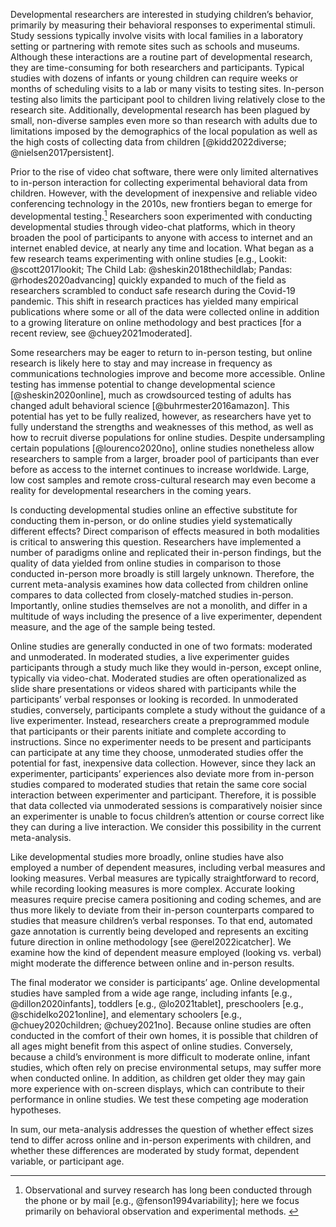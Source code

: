 Developmental researchers are interested in studying children’s behavior, primarily by measuring their behavioral responses to experimental stimuli. Study sessions typically involve visits with local families in a laboratory setting or partnering with remote sites such as schools and museums. Although these interactions are a routine part of developmental research, they are time-consuming for both researchers and participants. Typical studies with dozens of infants or young children can require weeks or months of scheduling visits to a lab or many visits to testing sites. In-person testing also limits the participant pool to children living relatively close to the research site. Additionally, developmental research has been plagued by small, non-diverse samples even more so than research with adults due to limitations imposed by the demographics of the local population as well as the high costs of collecting data from children [@kidd2022diverse; @nielsen2017persistent]. 

Prior to the rise of video chat software, there were only limited alternatives to in-person interaction for collecting experimental behavioral data from children. However, with the development of inexpensive and reliable video conferencing technology in the 2010s, new frontiers began to emerge for developmental testing.^[Observational and survey research has long been conducted through the phone or by mail [e.g., @fenson1994variability]; here we focus primarily on behavioral observation and experimental methods. 
] Researchers soon experimented with conducting developmental studies through video-chat platforms, which in theory broaden the pool of participants to anyone with access to internet and an internet enabled device, at nearly any time and location. What began as a few research teams experimenting with online studies [e.g., Lookit: @scott2017lookit; The Child Lab: @sheskin2018thechildlab; Pandas: @rhodes2020advancing] quickly expanded to much of the field as researchers scrambled to conduct safe research during the Covid-19 pandemic. This shift in research practices has yielded many empirical publications where some or all of the data were collected online in addition to a growing literature on online methodology and best practices [for a recent review, see @chuey2021moderated]. 

Some researchers may be eager to return to in-person testing, but online research is likely here to stay and may increase in frequency as communications technologies improve and become more accessible. Online testing has immense potential to change developmental science [@sheskin2020online], much as crowdsourced testing of adults has changed adult behavioral science [@buhrmester2016amazon]. This potential has yet to be fully realized, however, as researchers have yet to fully understand the strengths and weaknesses of this method, as well as how to recruit diverse populations for online studies. Despite undersampling certain populations [@lourenco2020no], online studies nonetheless allow researchers to sample from a larger, broader pool of participants than ever before as access to the internet continues to increase worldwide. Large, low cost samples and remote cross-cultural research may even become a reality for developmental researchers in the coming years.

Is conducting developmental studies online an effective substitute for conducting them in-person, or do online studies yield systematically different effects? Direct comparison of effects measured in both modalities is critical to answering this question. Researchers have implemented a number of paradigms online and replicated their in-person findings, but the quality of data yielded from online studies in comparison to those conducted in-person more broadly is still largely unknown. Therefore, the current meta-analysis examines how data collected from children online compares to data collected from closely-matched studies in-person. Importantly, online studies themselves are not a monolith, and differ in a multitude of ways including the presence of a live experimenter, dependent measure, and the age of the sample being tested. 

Online studies are generally conducted in one of two formats: moderated and unmoderated. In moderated studies, a live experimenter guides participants through a study much like they would in-person, except online, typically via video-chat. Moderated studies are often operationalized as slide share presentations or videos shared with participants while the participants’ verbal responses or looking is recorded. In unmoderated studies, conversely, participants complete a study without the guidance of a live experimenter. Instead, researchers create a preprogrammed module that participants or their parents initiate and complete according to instructions. Since no experimenter needs to be present and participants can participate at any time they choose, unmoderated studies offer the potential for fast, inexpensive data collection. However, since they lack an experimenter, participants’ experiences also deviate more from in-person studies compared to moderated studies that retain the same core social interaction between experimenter and participant. Therefore, it is possible that data collected via unmoderated sessions is comparatively noisier since an experimenter is unable to focus children’s attention or course correct like they can during a live interaction. We consider this possibility in the current meta-analysis.

Like developmental studies more broadly, online studies have also employed a number of dependent measures, including verbal measures  and looking measures. Verbal measures are typically straightforward to record, while recording looking measures is more complex. Accurate looking measures require precise camera positioning and coding schemes, and are thus more likely to deviate from their in-person counterparts compared to studies that measure children’s verbal responses. To that end, automated gaze annotation is currently being developed and represents an exciting future direction in online methodology [see @erel2022icatcher]. We examine how the kind of dependent measure employed (looking vs. verbal) might moderate the difference between online and in-person results.

The final moderator we consider is participants’ age. Online developmental studies have sampled from a wide age range, including infants [e.g., @dillon2020infants], toddlers [e.g., @lo2021tablet], preschoolers [e.g., @schidelko2021online], and elementary schoolers [e.g., @chuey2020children; @chuey2021no]. Because online studies are often conducted in the comfort of their own homes, it is possible that children of all ages might benefit from this aspect of online studies. Conversely, because a child’s environment is more difficult to moderate online, infant studies, which often rely on precise environmental setups, may suffer more when conducted online. In addition, as children get older they may gain more experience with on-screen displays, which can contribute to their performance in online studies. We test these competing age moderation hypotheses. 

In sum, our meta-analysis addresses the question of whether effect sizes tend to differ across online and in-person experiments with children, and whether these differences are moderated by study format, dependent variable, or participant age. 


